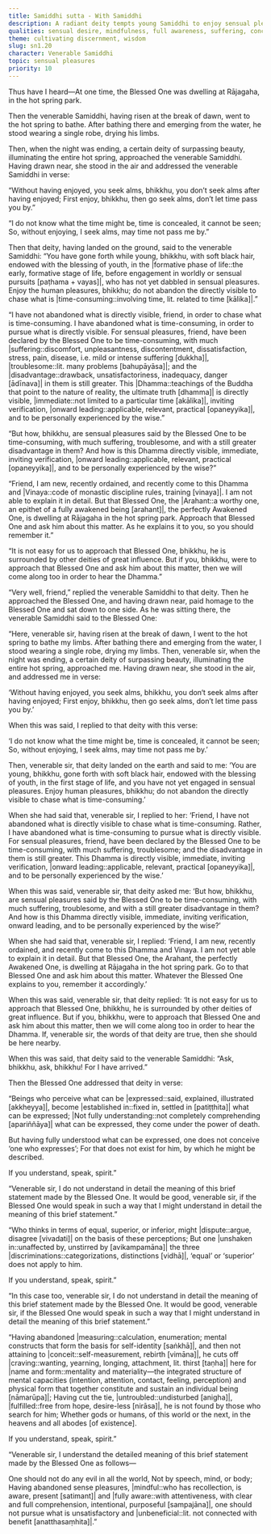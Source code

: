 ```yaml
---
title: Samiddhi sutta - With Samiddhi
description: A radiant deity tempts young Samiddhi to enjoy sensual pleasures. The Buddha later reveals that true liberation transcends identity and craving, and is only found by those who let go of even the need to describe themselves.
qualities: sensual desire, mindfulness, full awareness, suffering, conceit, imperturbable, discontentment, unwholesome, discernment
theme: cultivating discernment, wisdom
slug: sn1.20
character: Venerable Samiddhi
topic: sensual pleasures
priority: 10
---
```


Thus have I heard—At one time, the Blessed One was dwelling at Rājagaha, in the hot spring park.

Then the venerable Samiddhi, having risen at the break of dawn, went to the hot spring to bathe. After bathing there and emerging from the water, he stood wearing a single robe, drying his limbs.

Then, when the night was ending, a certain deity of surpassing beauty, illuminating the entire hot spring, approached the venerable Samiddhi. Having drawn near, she stood in the air and addressed the venerable Samiddhi in verse:

“Without having enjoyed, you seek alms, bhikkhu,
you don’t seek alms after having enjoyed;
First enjoy, bhikkhu, then go seek alms,
don’t let time pass you by.”

“I do not know what the time might be,
time is concealed, it cannot be seen;
So, without enjoying, I seek alms,
may time not pass me by.”

Then that deity, having landed on the ground, said to the venerable Samiddhi: “You have gone forth while young, bhikkhu, with soft black hair, endowed with the blessing of youth, in the |formative phase of life::the early, formative stage of life, before engagement in worldly or sensual pursuits [paṭhama + vayas]|, who has not yet dabbled in sensual pleasures. Enjoy the human pleasures, bhikkhu; do not abandon the directly visible to chase what is |time-consuming::involving time, lit. related to time [kālika]|.”

“I have not abandoned what is directly visible, friend, in order to chase what is time-consuming. I have abandoned what is time-consuming, in order to pursue what is directly visible. For sensual pleasures, friend, have been declared by the Blessed One to be time-consuming, with much |suffering::discomfort, unpleasantness, discontentment, dissatisfaction, stress, pain, disease, i.e. mild or intense suffering [dukkha]|, |troublesome::lit. many problems [bahupāyāsa]|; and the |disadvantage::drawback, unsatisfactoriness, inadequacy, danger [ādīnava]| in them is still greater. This |Dhamma::teachings of the Buddha that point to the nature of reality, the ultimate truth [dhamma]| is directly visible, |immediate::not limited to a particular time [akālika]|, inviting verification, |onward leading::applicable, relevant, practical [opaneyyika]|, and to be personally experienced by the wise.”

“But how, bhikkhu, are sensual pleasures said by the Blessed One to be time-consuming, with much suffering, troublesome, and with a still greater disadvantage in them? And how is this Dhamma directly visible, immediate, inviting verification, |onward leading::applicable, relevant, practical [opaneyyika]|, and to be personally experienced by the wise?”

“Friend, I am new, recently ordained, and recently come to this Dhamma and |Vinaya::code of monastic discipline rules, training [vinaya]|. I am not able to explain it in detail. But that Blessed One, the |Arahant::a worthy one, an epithet of a fully awakened being [arahant]|, the perfectly Awakened One, is dwelling at Rājagaha in the hot spring park. Approach that Blessed One and ask him about this matter. As he explains it to you, so you should remember it.”

“It is not easy for us to approach that Blessed One, bhikkhu, he is surrounded by other deities of great influence. But if you, bhikkhu, were to approach that Blessed One and ask him about this matter, then we will come along too in order to hear the Dhamma.”

“Very well, friend,” replied the venerable Samiddhi to that deity. Then he approached the Blessed One, and having drawn near, paid homage to the Blessed One and sat down to one side. As he was sitting there, the venerable Samiddhi said to the Blessed One:

“Here, venerable sir, having risen at the break of dawn, I went to the hot spring to bathe my limbs. After bathing there and emerging from the water, I stood wearing a single robe, drying my limbs. Then, venerable sir, when the night was ending, a certain deity of surpassing beauty, illuminating the entire hot spring, approached me. Having drawn near, she stood in the air, and addressed me in verse:

‘Without having enjoyed, you seek alms, bhikkhu,
you don‘t seek alms after having enjoyed;
First enjoy, bhikkhu, then go seek alms,
don’t let time pass you by.’

When this was said, I replied to that deity with this verse:

‘I do not know what the time might be,
time is concealed, it cannot be seen;
So, without enjoying, I seek alms,
may time not pass me by.’

Then, venerable sir, that deity landed on the earth and said to me: ‘You are young, bhikkhu, gone forth with soft black hair, endowed with the blessing of youth, in the first stage of life, and you have not yet engaged in sensual pleasures. Enjoy human pleasures, bhikkhu; do not abandon the directly visible to chase what is time-consuming.’

When she had said that, venerable sir, I replied to her: ‘Friend, I have not abandoned what is directly visible to chase what is time-consuming. Rather, I have abandoned what is time-consuming to pursue what is directly visible. For sensual pleasures, friend, have been declared by the Blessed One to be time-consuming, with much suffering, troublesome; and the disadvantage in them is still greater. This Dhamma is directly visible, immediate, inviting verification, |onward leading::applicable, relevant, practical [opaneyyika]|, and to be personally experienced by the wise.’

When this was said, venerable sir, that deity asked me: ‘But how, bhikkhu, are sensual pleasures said by the Blessed One to be time-consuming, with much suffering, troublesome, and with a still greater disadvantage in them? And how is this Dhamma directly visible, immediate, inviting verification, onward leading, and to be personally experienced by the wise?’

When she had said that, venerable sir, I replied: ‘Friend, I am new, recently ordained, and recently come to this Dhamma and Vinaya. I am not yet able to explain it in detail. But that Blessed One, the Arahant, the perfectly Awakened One, is dwelling at Rājagaha in the hot spring park. Go to that Blessed One and ask him about this matter. Whatever the Blessed One explains to you, remember it accordingly.’

When this was said, venerable sir, that deity replied: ‘It is not easy for us to approach that Blessed One, bhikkhu, he is surrounded by other deities of great influence. But if you, bhikkhu, were to approach that Blessed One and ask him about this matter, then we will come along too in order to hear the Dhamma. If, venerable sir, the words of that deity are true, then she should be here nearby.

When this was said, that deity said to the venerable Samiddhi: “Ask, bhikkhu, ask, bhikkhu! For I have arrived.”

Then the Blessed One addressed that deity in verse:

“Beings who perceive what can be |expressed::said, explained, illustrated [akkheyya]|,
become |established in::fixed in, settled in [patiṭṭhita]| what can be expressed;
|Not fully understanding::not completely comprehending [apariññāya]| what can be expressed,
they come under the power of death.

But having fully understood what can be expressed,
one does not conceive ‘one who expresses’;
For that does not exist for him,
by which he might be described.

If you understand, speak, spirit.”

“Venerable sir, I do not understand in detail the meaning of this brief statement made by the Blessed One. It would be good, venerable sir, if the Blessed One would speak in such a way that I might understand in detail the meaning of this brief statement.”

“Who thinks in terms of equal, superior, or inferior,
might |dispute::argue, disagree [vivadati]| on the basis of these perceptions;
But one |unshaken in::unaffected by, unstirred by [avikampamāna]| the three |discriminations::categorizations, distinctions [vidhā]|,
‘equal’ or ‘superior’ does not apply to him.

If you understand, speak, spirit.”

“In this case too, venerable sir, I do not understand in detail the meaning of this brief statement made by the Blessed One. It would be good, venerable sir, if the Blessed One would speak in such a way that I might understand in detail the meaning of this brief statement.”

“Having abandoned |measuring::calculation, enumeration; mental constructs that form the basis for self-identity [saṅkhā]|, and then not attaining to |conceit::self-measurement, rebirth [vimāna]|,
he cuts off |craving::wanting, yearning, longing, attachment, lit. thirst [taṇha]| here for |name and form::mentality and materiality—the integrated structure of mental capacities (intention, attention, contact, feeling, perception) and physical form that together constitute and sustain an individual being [nāmarūpa]|;
Having cut the tie, |untroubled::undisturbed [anigha]|, |fulfilled::free from hope, desire-less [nirāsa]|,
he is not found by those who search for him;
Whether gods or humans, of this world or the next,
in the heavens and all abodes [of existence].

If you understand, speak, spirit.”

“Venerable sir, I understand the detailed meaning of this brief statement made by the Blessed One as follows—

One should not do any evil in all the world,
Not by speech, mind, or body;
Having abandoned sense pleasures, |mindful::who has recollection, is aware, present [satimant]| and |fully aware::with attentiveness, with clear and full comprehension, intentional, purposeful [sampajāna]|,
one should not pursue what is unsatisfactory and |unbeneficial::lit. not connected with benefit [anatthasaṃhita]|.”